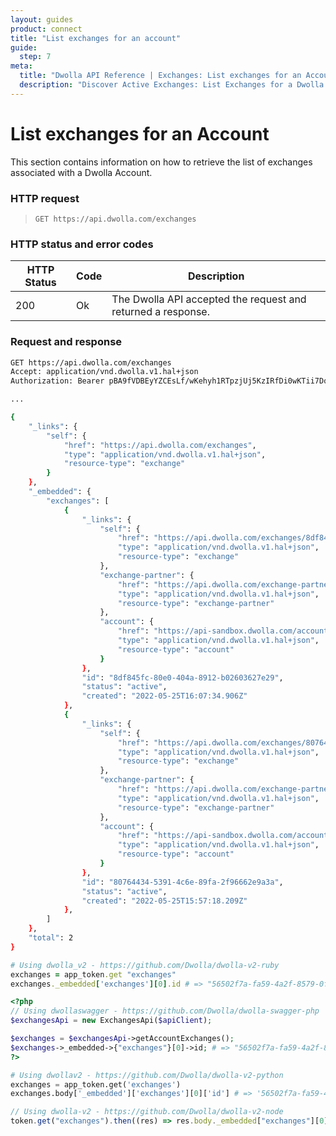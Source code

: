 ```yaml
---
layout: guides
product: connect
title: "List exchanges for an account"
guide:
  step: 7
meta:
  title: "Dwolla API Reference | Exchanges: List exchanges for an Account"
  description: "Discover Active Exchanges: List Exchanges for a Dwolla Account. Utilize this Dwolla Connect endpoint to retrieve a list of active exchanges."
---
```


# List exchanges for an Account

This section contains information on how to retrieve the list of exchanges associated with a Dwolla Account.

### HTTP request

> `GET https://api.dwolla.com/exchanges`

### HTTP status and error codes

| HTTP Status | Code | Description                                                  |
| ----------- | ---- | ------------------------------------------------------------ |
| 200         | Ok   | The Dwolla API accepted the request and returned a response. |

### Request and response

```bash
GET https://api.dwolla.com/exchanges
Accept: application/vnd.dwolla.v1.hal+json
Authorization: Bearer pBA9fVDBEyYZCEsLf/wKehyh1RTpzjUj5KzIRfDi0wKTii7DqY

...

{
    "_links": {
        "self": {
            "href": "https://api.dwolla.com/exchanges",
            "type": "application/vnd.dwolla.v1.hal+json",
            "resource-type": "exchange"
        }
    },
    "_embedded": {
        "exchanges": [
            {
                "_links": {
                    "self": {
                        "href": "https://api.dwolla.com/exchanges/8df845fc-80e0-404a-8912-b02603627e29",
                        "type": "application/vnd.dwolla.v1.hal+json",
                        "resource-type": "exchange"
                    },
                    "exchange-partner": {
                        "href": "https://api.dwolla.com/exchange-partners/9b55a4b3-34ae-4607-b2d1-622f1eed77f9",
                        "type": "application/vnd.dwolla.v1.hal+json",
                        "resource-type": "exchange-partner"
                    },
                    "account": {
                        "href": "https://api-sandbox.dwolla.com/accounts/80764434-5391-4c6e-89fa-2f96662e9a3a",
                        "type": "application/vnd.dwolla.v1.hal+json",
                        "resource-type": "account"
                    }
                },
                "id": "8df845fc-80e0-404a-8912-b02603627e29",
                "status": "active",
                "created": "2022-05-25T16:07:34.906Z"
            },
            {
                "_links": {
                    "self": {
                        "href": "https://api.dwolla.com/exchanges/80764434-5391-4c6e-89fa-2f96662e9a3a",
                        "type": "application/vnd.dwolla.v1.hal+json",
                        "resource-type": "exchange"
                    },
                    "exchange-partner": {
                        "href": "https://api.dwolla.com/exchange-partners/9b55a4b3-34ae-4607-b2d1-622f1eed77f9",
                        "type": "application/vnd.dwolla.v1.hal+json",
                        "resource-type": "exchange-partner"
                    },
                    "account": {
                        "href": "https://api-sandbox.dwolla.com/accounts/80764434-5391-4c6e-89fa-2f96662e9a3a",
                        "type": "application/vnd.dwolla.v1.hal+json",
                        "resource-type": "account"
                    }
                },
                "id": "80764434-5391-4c6e-89fa-2f96662e9a3a",
                "status": "active",
                "created": "2022-05-25T15:57:18.209Z"
            },
        ]
    },
    "total": 2
}
```

```ruby
# Using dwolla_v2 - https://github.com/Dwolla/dwolla-v2-ruby
exchanges = app_token.get "exchanges"
exchanges._embedded['exchanges'][0].id # => "56502f7a-fa59-4a2f-8579-0f8bc9d7b9cc"
```

```php
<?php
// Using dwollaswagger - https://github.com/Dwolla/dwolla-swagger-php
$exchangesApi = new ExchangesApi($apiClient);

$exchanges = $exchangesApi->getAccountExchanges();
$exchanges->_embedded->{"exchanges"}[0]->id; # => "56502f7a-fa59-4a2f-8579-0f8bc9d7b9cc"
?>
```

```python
# Using dwollav2 - https://github.com/Dwolla/dwolla-v2-python
exchanges = app_token.get('exchanges')
exchanges.body['_embedded']['exchanges'][0]['id'] # => '56502f7a-fa59-4a2f-8579-0f8bc9d7b9cc'

```

```javascript
// Using dwolla-v2 - https://github.com/Dwolla/dwolla-v2-node
token.get("exchanges").then((res) => res.body._embedded["exchanges"][0].id); // => '56502f7a-fa59-4a2f-8579-0f8bc9d7b9cc'
```
